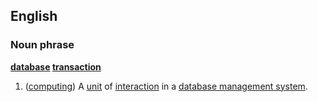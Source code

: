 ==English==
===Noun phrase===
'''[[database]] [[transaction]]'''
{{wikipedia}}
# ([[computing]]) A [[unit]] of [[interaction]] in a [[database management system]].